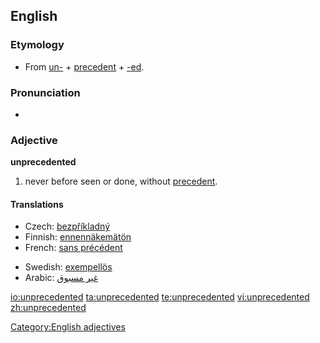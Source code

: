 ==English==

===Etymology===
*From [[un-]] + [[precedent]] + [[-ed]].

===Pronunciation===
*{{audio|en-us-unprecedented.ogg|Audio (US)}}

===Adjective===
'''unprecedented'''

# never before seen or done, without [[precedent]].

====Translations====
{{trans-top|never before seen or done, without precedent}}
*Czech: [[bezpříkladný]] {{m}}
*Finnish: [[ennennäkemätön]]
*French: [[sans précédent]]
{{trans-mid}}
*Swedish: [[exempellös]]
*Arabic: [[غير مسبوق]]
{{trans-bottom}}

[[Category:English adjectives]]

[[io:unprecedented]]
[[ta:unprecedented]]
[[te:unprecedented]]
[[vi:unprecedented]]
[[zh:unprecedented]]